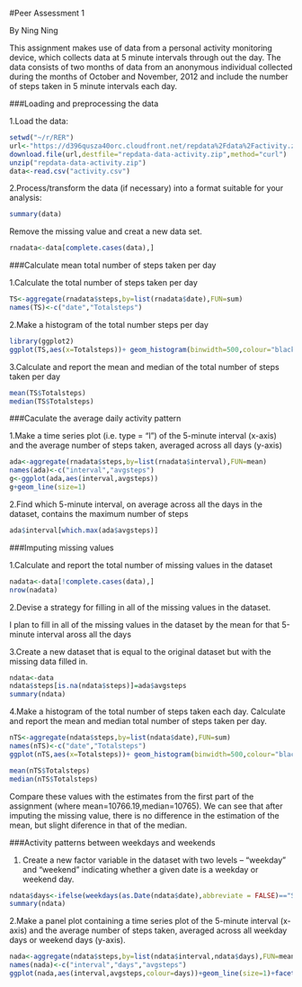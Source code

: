 
#Peer Assessment 1


By Ning Ning

This assignment makes use of data from a personal activity monitoring device, which collects data at 5 minute intervals through out the day. The data consists of two months of data from an anonymous individual collected during the months of October and November, 2012 and include the number of steps taken in 5 minute intervals each day.

###Loading and preprocessing the data

1.Load the data:

```r
setwd("~/r/RER")
url<-"https://d396qusza40orc.cloudfront.net/repdata%2Fdata%2Factivity.zip"
download.file(url,destfile="repdata-data-activity.zip",method="curl")
unzip("repdata-data-activity.zip")
data<-read.csv("activity.csv")
```

2.Process/transform the data (if necessary) into a format suitable for your analysis:

```r
summary(data)
```

Remove the missing value and creat a new data set.

```r
rnadata<-data[complete.cases(data),]
```

###Calculate mean total number of steps taken per day

1.Calculate the total number of steps taken per day

```r
TS<-aggregate(rnadata$steps,by=list(rnadata$date),FUN=sum)
names(TS)<-c("date","Totalsteps")
```

2.Make a histogram of the total number steps per day

```r
library(ggplot2)
ggplot(TS,aes(x=Totalsteps))+ geom_histogram(binwidth=500,colour="black", fill="white")+labs(x="Total steps")
```

3.Calculate and report the mean and median of the total number of steps taken per day

```r
mean(TS$Totalsteps)
median(TS$Totalsteps)
```

###Caculate the average daily activity pattern

1.Make a time series plot (i.e. type = "l") of the 5-minute interval (x-axis) and the average number of steps taken, averaged across all days (y-axis)

```r
ada<-aggregate(rnadata$steps,by=list(rnadata$interval),FUN=mean)
names(ada)<-c("interval","avgsteps")
g<-ggplot(ada,aes(interval,avgsteps))
g+geom_line(size=1)
```

2.Find which 5-minute interval, on average across all the days in the dataset, contains the maximum number of steps

```r
ada$interval[which.max(ada$avgsteps)]
```

###Imputing missing values

1.Calculate and report the total number of missing values in the dataset

```r
nadata<-data[!complete.cases(data),]
nrow(nadata)
```

2.Devise a strategy for filling in all of the missing values in the dataset.

I plan to fill in all of the missing values in the dataset by the mean for that 5-minute interval aross all the days

3.Create a new dataset that is equal to the original dataset but with the missing data filled in.

```r
ndata<-data
ndata$steps[is.na(ndata$steps)]=ada$avgsteps
summary(ndata)
```

4.Make a histogram of the total number of steps taken each day. Calculate and report the mean and median total number of steps taken per day.

```r
nTS<-aggregate(ndata$steps,by=list(ndata$date),FUN=sum)
names(nTS)<-c("date","Totalsteps")
ggplot(nTS,aes(x=Totalsteps))+ geom_histogram(binwidth=500,colour="black", fill="white")+labs(x="Total steps")
```

```r
mean(nTS$Totalsteps)
median(nTS$Totalsteps)
```

Compare these values with the estimates from the first part of the assignment (where mean=10766.19,median=10765). We can see that after imputing the missing value, there is no difference in the estimation of the mean, but slight diference in that of the median. 

###Activity patterns between weekdays and weekends

1. Create a new factor variable in the dataset with two levels – “weekday” and “weekend” indicating whether a given date is a weekday or weekend day.

```r
ndata$days<-ifelse(weekdays(as.Date(ndata$date),abbreviate = FALSE)=="Sunday"|weekdays(as.Date(ndata$date),abbreviate = FALSE)=="Saturday","weekend","weekday")
summary(ndata)
```

2.Make a panel plot containing a time series plot of the 5-minute interval (x-axis) and the average number of steps taken, averaged across all weekday days or weekend days (y-axis).

```r
nada<-aggregate(ndata$steps,by=list(ndata$interval,ndata$days),FUN=mean)
names(nada)<-c("interval","days","avgsteps")
ggplot(nada,aes(interval,avgsteps,colour=days))+geom_line(size=1)+facet_grid(days~.)+theme(legend.position="none")
```
